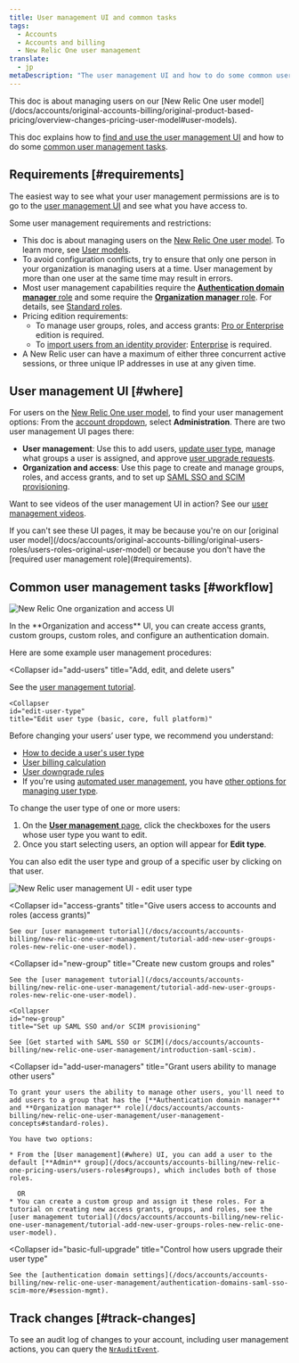 ```yaml
---
title: User management UI and common tasks
tags:
  - Accounts
  - Accounts and billing
  - New Relic One user management
translate:
  - jp  
metaDescription: "The user management UI and how to do some common user management tasks (New Relic One user model)."
---
```


<Callout title="New user model">
This doc is about managing users on our [New Relic One user model](/docs/accounts/original-accounts-billing/original-product-based-pricing/overview-changes-pricing-user-model#user-models).
</Callout>

This doc explains how to [find and use the user management UI](#where) and how to do some [common user management tasks](#workflow). 

## Requirements [#requirements]

The easiest way to see what your user management permissions are is to go to the [user management UI](#where) and see what you have access to.

Some user management requirements and restrictions:

* This doc is about managing users on the [New Relic One user model](/docs/accounts/original-accounts-billing/original-product-based-pricing/overview-user-models). To learn more, see [User models](/docs/accounts/original-accounts-billing/original-product-based-pricing/overview-user-models).
* To avoid configuration conflicts, try to ensure that only one person in your organization is managing users at a time. User management by more than one user at the same time may result in errors. 
* Most user management capabilities require the [**Authentication domain manager** role](/docs/accounts/accounts-billing/new-relic-one-pricing-users/users-roles#standard-roles) and some require the [**Organization manager** role](/docs/accounts/accounts-billing/new-relic-one-pricing-users/users-roles#standard-roles). For details, see [Standard roles](/docs/accounts/accounts-billing/new-relic-one-user-management/user-management-concepts#standard-roles).
* Pricing edition requirements:
  * To manage user groups, roles, and access grants: [Pro or Enterprise](https://newrelic.com/pricing) edition is required.
  * To [import users from an identity provider](/docs/accounts/accounts-billing/new-relic-one-user-management/configure-authentication-domains-sso#source-users): [Enterprise](https://newrelic.com/pricing) is required.
* A New Relic user can have a maximum of either three concurrent active sessions, or three unique IP addresses in use at any given time.

## User management UI [#where]

For users on the [New Relic One user model](/docs/accounts/original-accounts-billing/original-product-based-pricing/overview-user-models), to find your user management options: From the [account dropdown](/docs/using-new-relic/welcome-new-relic/get-started/glossary#account-dropdown), select **Administration**. There are two user management UI pages there: 

* **User management**: Use this to add users, [update user type](#edit-user-type), manage what groups a user is assigned, and approve [user upgrade requests](/docs/accounts/accounts-billing/new-relic-one-user-management/authentication-domains-saml-sso-scim-more/#session-mgmt).
* **Organization and access**: Use this page to create and manage groups, roles, and access grants, and to set up [SAML SSO and SCIM provisioning](/docs/accounts/accounts-billing/new-relic-one-user-management/authentication-domains-saml-sso-scim-more).

Want to see videos of the user management UI in action? See our [user management videos](/docs/accounts/accounts-billing/new-relic-one-user-management/user-mgmt-videos).

<Callout variant="important">
  If you can't see these UI pages, it may be because you're on our [original user model](/docs/accounts/original-accounts-billing/original-users-roles/users-roles-original-user-model) or because you don't have the [required user management role](#requirements).
</Callout>

## Common user management tasks [#workflow]

![New Relic One organization and access UI](./images/new-relic-one-user-mgmt.png "New Relic One organization and access UI")
<figcaption>
  In the **Organization and access** UI, you can create access grants, custom groups, custom roles, and configure an authentication domain.
</figcaption>

Here are some example user management procedures:

<CollapserGroup>

  <Collapser
    id="add-users"
    title="Add, edit, and delete users"
  >

See the [user management tutorial](/docs/accounts/accounts-billing/new-relic-one-user-management/tutorial-add-new-user-groups-roles-new-relic-one-user-model#add-users).

  </Collapser>

    <Collapser
    id="edit-user-type"
    title="Edit user type (basic, core, full platform)"
  >

Before changing your users’ user type, we recommend you understand: 

* [How to decide a user's user type](/docs/accounts/accounts-billing/new-relic-one-user-management/user-type#choose-user-type)
* [User billing calculation](/docs/accounts/accounts-billing/new-relic-one-pricing-billing/user-count-billing)
* [User downgrade rules](/docs/accounts/accounts-billing/new-relic-one-pricing-billing/user-count-billing#user-downgrade-rules)
* If you're using [automated user management](/docs/accounts/accounts/automated-user-management/automated-user-provisioning-single-sign), you have [other options for managing user type](/docs/accounts/accounts-billing/new-relic-one-user-management/authentication-domains-saml-sso-scim-more/#user-upgrade). 

To change the user type of one or more users: 

1. On the [**User management** page](#find), click the checkboxes for the users whose user type you want to edit. 
2. Once you start selecting users, an option will appear for **Edit type**. 

You can also edit the user type and group of a specific user by clicking on that user. 

![New Relic user management UI - edit user type](./images/user-management-edit-user-type.png "Edit user type in the UI")

  </Collapser>

  <Collapser
    id="access-grants"
    title="Give users access to accounts and roles (access grants)"
  >
    See our [user management tutorial](/docs/accounts/accounts-billing/new-relic-one-user-management/tutorial-add-new-user-groups-roles-new-relic-one-user-model).
  </Collapser>


  <Collapser
    id="new-group"
    title="Create new custom groups and roles"
  >
    See the [user management tutorial](/docs/accounts/accounts-billing/new-relic-one-user-management/tutorial-add-new-user-groups-roles-new-relic-one-user-model).
  </Collapser>

    <Collapser
    id="new-group"
    title="Set up SAML SSO and/or SCIM provisioning"
  >
    See [Get started with SAML SSO or SCIM](/docs/accounts/accounts-billing/new-relic-one-user-management/introduction-saml-scim).

  </Collapser>

  <Collapser
    id="add-user-managers"
    title="Grant users ability to manage other users"
  >
    To grant your users the ability to manage other users, you'll need to add users to a group that has the [**Authentication domain manager** and **Organization manager** role](/docs/accounts/accounts-billing/new-relic-one-user-management/user-management-concepts#standard-roles).

    You have two options:

    * From the [User management](#where) UI, you can add a user to the default [**Admin** group](/docs/accounts/accounts-billing/new-relic-one-pricing-users/users-roles#groups), which includes both of those roles.

      OR
    * You can create a custom group and assign it these roles. For a tutorial on creating new access grants, groups, and roles, see the [user management tutorial](/docs/accounts/accounts-billing/new-relic-one-user-management/tutorial-add-new-user-groups-roles-new-relic-one-user-model).
  </Collapser>

  <Collapser
    id="basic-full-upgrade"
    title="Control how users upgrade their user type"
  >
    See the [authentication domain settings](/docs/accounts/accounts-billing/new-relic-one-user-management/authentication-domains-saml-sso-scim-more/#session-mgmt).
  </Collapser>  
</CollapserGroup>

## Track changes [#track-changes]

To see an audit log of changes to your account, including user management actions, you can query the [`NrAuditEvent`](/docs/insights/insights-data-sources/default-data/nrauditevent-event-data-query-examples).

